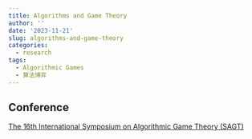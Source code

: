 ```yaml
---
title: Algorithms and Game Theory
author: ''
date: '2023-11-21'
slug: algorithms-and-game-theory
categories:
  - research
tags:
  - Algorithmic Games
  - 算法博弈
---
```


## Conference

[The 16th International Symposium on Algorithmic Game Theory (SAGT)](https://www.royalholloway.ac.uk/research-and-teaching/departments-and-schools/computer-science/sagt-2023/)
